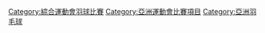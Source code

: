 [[Category:綜合運動會羽球比賽|Category:綜合運動會羽球比賽]]
[[Category:亞洲運動會比賽項目|Category:亞洲運動會比賽項目]]
[[Category:亞洲羽毛球|Category:亞洲羽毛球]]